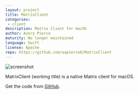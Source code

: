 ```yaml
---
layout: project
title: MatrixClient
categories: 
 - client
description: Matrix Client for macOS
author: Avery Pierce
maturity: No longer maintained
language: Swift
license: Apache
repo: https://github.com/aapierce0/MatrixClient
---
```


![screenshot](/docs/projects/images/matrixclient.png "{{ page.title }}")

MatrixClient (working title) is a native Matrix client for macOS.

Get the code from [GitHub](https://github.com/aapierce0/MatrixClient).


